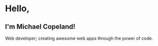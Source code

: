 # Hello,

## I'm Michael Copeland!

Web developer; creating awesome web apps through the power of code.
